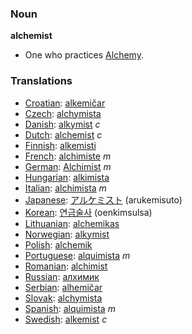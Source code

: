=== Noun ===

'''alchemist'''

* One who practices [[Alchemy]].

===Translations===

*[[Croatian]]: [[alkemičar]]
*[[Czech]]: [[alchymista]]
*[[Danish]]: [[alkymist]] ''c''
*[[Dutch]]: [[alchemist]] ''c''
*[[Finnish]]: [[alkemisti]]
*[[French]]: [[alchimiste]] ''m''
*[[German]]: [[Alchimist]] ''m''
*[[Hungarian]]: [[alkimista]]
*[[Italian]]: [[alchimista]] ''m''
*[[Japanese]]: [[アルケミスト]] (arukemisuto)
*[[Korean]]: [[연금술사 ]] (oenkimsulsa)
*[[Lithuanian]]: [[alchemikas]]
*[[Norwegian]]: [[alkymist]]
*[[Polish]]: [[alchemik]]
*[[Portuguese]]: [[alquimista]] ''m''
*[[Romanian]]: [[alchimist]]
*[[Russian]]: [[алхимик]]
*[[Serbian]]: [[alhemičar]]
*[[Slovak]]: [[alchymista]]
*[[Spanish]]: [[alquimista]] ''m''
*[[Swedish]]: [[alkemist]] ''c''
